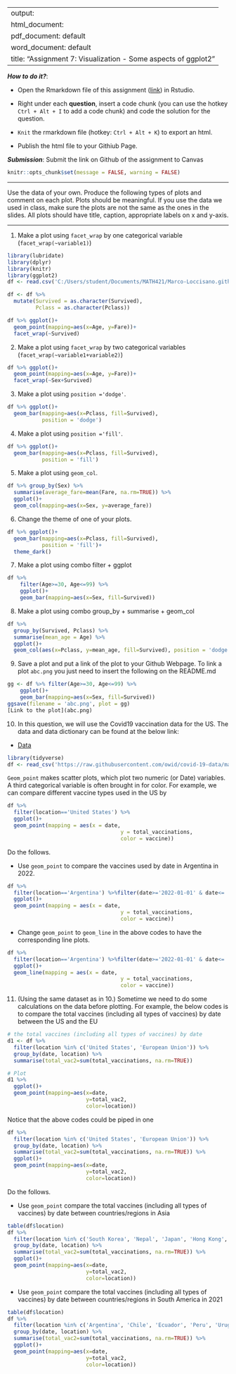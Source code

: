 
---
output: 
  html_document:
  pdf_document: default
  word_document: default
title: "Assignment 7: Visualization - Some aspects of ggplot2"
---

***How to do it?***: 

- Open the Rmarkdown file of this assignment ([link](assignment7.Rmd)) in Rstudio. 

- Right under each **question**, insert  a code chunk (you can use the hotkey `Ctrl + Alt + I` to add a code chunk) and code the solution for the question. 

- `Knit` the rmarkdown file (hotkey: `Ctrl + Alt + K`) to export an html.  

-  Publish the html file to your Githiub Page. 

***Submission***: Submit the link on Github of the assignment to Canvas

```r
knitr::opts_chunk$set(message = FALSE, warning = FALSE)
```

-------

Use the data of your own.  Produce the following types of plots and comment on each plot. Plots should be meaningful. If you use the data we used in class, make sure the plots are not the same as the ones in the slides. All plots should have title, caption, appropriate labels on x and y-axis. 

-------

1. Make a plot using `facet_wrap` by one categorical variable (`facet_wrap(~variable1)`)
```r
library(lubridate)
library(dplyr)
library(knitr)
library(ggplot2)
df <- read.csv('C:/Users/student/Documents/MATH421/Marco-Loccisano.github.io/titanic.csv')

df <- df %>% 
  mutate(Survived = as.character(Survived),
         Pclass = as.character(Pclass))

df %>% ggplot()+ 
  geom_point(mapping=aes(x=Age, y=Fare))+
  facet_wrap(~Survived)

```

2. Make a plot using `facet_wrap` by two categorical variables (`facet_wrap(~variable1+variable2)`)
```r
df %>% ggplot()+ 
  geom_point(mapping=aes(x=Age, y=Fare))+
  facet_wrap(~Sex+Survived)
```

3. Make a plot using `position ='dodge'`.
```r
df %>% ggplot()+ 
  geom_bar(mapping=aes(x=Pclass, fill=Survived), 
           position = 'dodge')
```

4. Make a plot using `position ='fill'`. 
```r
df %>% ggplot()+ 
  geom_bar(mapping=aes(x=Pclass, fill=Survived), 
           position = 'fill')
```

5. Make a plot using `geom_col`.
```r
df %>% group_by(Sex) %>% 
  summarise(average_fare=mean(Fare, na.rm=TRUE)) %>% 
  ggplot()+ 
  geom_col(mapping=aes(x=Sex, y=average_fare))
```

6. Change the theme of one of your plots. 
```r
df %>% ggplot()+ 
  geom_bar(mapping=aes(x=Pclass, fill=Survived), 
           position = 'fill')+
  theme_dark()
```

7. Make a plot using combo filter + ggplot
```r
df %>% 
    filter(Age>=30, Age<=99) %>% 
    ggplot()+
    geom_bar(mapping=aes(x=Sex, fill=Survived))
```

8. Make a plot using combo group_by + summarise + geom_col
```r
df %>% 
  group_by(Survived, Pclass) %>% 
  summarise(mean_age = Age) %>% 
  ggplot()+
  geom_col(aes(x=Pclass, y=mean_age, fill=Survived), position = 'dodge')
```

9. Save a plot and put a link of the plot to your Github Webpage.  To link a plot `abc.png` you just need to insert the following on the README.md

```r
gg <- df %>% filter(Age>=30, Age<=99) %>% 
    ggplot()+
    geom_bar(mapping=aes(x=Sex, fill=Survived))
ggsave(filename = 'abc.png', plot = gg)
[Link to the plot](abc.png)
```

10. In this question, we will use  the Covid19 vaccination data for the US. The data and data dictionary can be found at the below link:

- [Data](https://raw.githubusercontent.com/owid/covid-19-data/master/public/data/vaccinations/vaccinations-by-manufacturer.csv)

```r
library(tidyverse)
df <- read_csv('https://raw.githubusercontent.com/owid/covid-19-data/master/public/data/vaccinations/vaccinations-by-manufacturer.csv')
```

`Geom_point` makes scatter plots, which plot two numeric (or Date) variables. A third categorical variable is often brought in for color. For example, we can compare different vaccine types used in the US by

```r
df %>% 
  filter(location=='United States') %>% 
  ggplot()+
  geom_point(mapping = aes(x = date, 
                                    y = total_vaccinations, 
                                    color = vaccine))
```

Do the follows. 

  - Use `geom_point` to compare the vaccines used by date in Argentina in 2022. 
```r
df %>% 
  filter(location=='Argentina') %>%filter(date>='2022-01-01' & date<= '2022-12-31') %>% 
  ggplot()+
  geom_point(mapping = aes(x = date, 
                                    y = total_vaccinations, 
                                    color = vaccine))
```
  
  - Change `geom_point` to `geom_line` in the above codes to have the corresponding line plots. 
```r
df %>% 
  filter(location=='Argentina') %>%filter(date>='2022-01-01' & date<= '2022-12-31') %>% 
  ggplot()+
  geom_line(mapping = aes(x = date, 
                                    y = total_vaccinations, 
                                    color = vaccine))
```

11. (Using the same dataset as in 10.) Sometime we need to do some calculations on the data before plotting. For example, the below codes is to compare the total vaccines (including all types of vaccines) by date between the US and the EU

```r
# the total vaccines (including all types of vaccines) by date
d1 <- df %>% 
  filter(location %in% c('United States', 'European Union')) %>% 
  group_by(date, location) %>% 
  summarise(total_vac2=sum(total_vaccinations, na.rm=TRUE))

# Plot
d1 %>% 
  ggplot()+
  geom_point(mapping=aes(x=date, 
                         y=total_vac2, 
                         color=location))
```

Notice that the above codes could be piped in one 

```r
df %>% 
  filter(location %in% c('United States', 'European Union')) %>% 
  group_by(date, location) %>% 
  summarise(total_vac2=sum(total_vaccinations, na.rm=TRUE)) %>% 
  ggplot()+
  geom_point(mapping=aes(x=date, 
                         y=total_vac2, 
                         color=location))
```


Do the follows. 

- Use `geom_point` compare the total vaccines (including all types of vaccines) by date between countries/regions in Asia
```r
table(df$location)
df %>% 
  filter(location %in% c('South Korea', 'Nepal', 'Japan', 'Hong Kong', 'Cyprus')) %>% 
  group_by(date, location) %>% 
  summarise(total_vac2=sum(total_vaccinations, na.rm=TRUE)) %>% 
  ggplot()+
  geom_point(mapping=aes(x=date, 
                         y=total_vac2, 
                         color=location))
```

- Use `geom_point` compare the total vaccines (including all types of vaccines) by date between countries/regions in South America in 2021
```r
table(df$location)
df %>% 
  filter(location %in% c('Argentina', 'Chile', 'Ecuador', 'Peru', 'Uruguay')) %>% filter(date>='2021-01-01' &date<='2021-12-31') %>% 
  group_by(date, location) %>% 
  summarise(total_vac2=sum(total_vaccinations, na.rm=TRUE)) %>% 
  ggplot()+
  geom_point(mapping=aes(x=date, 
                         y=total_vac2, 
                         color=location))
```

